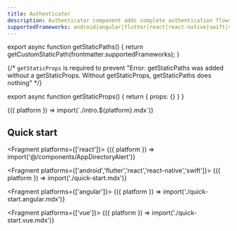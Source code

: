 ```yaml
---
title: Authenticator
description: Authenticator component adds complete authentication flows to your application with minimal boilerplate.
supportedFrameworks: android|angular|flutter|react|react-native|swift|vue
---
```




export async function getStaticPaths() {
  return getCustomStaticPath(frontmatter.supportedFrameworks);
}

{/*  `getStaticProps` is required to prevent "Error: getStaticPaths was added without a getStaticProps. Without getStaticProps, getStaticPaths does nothing" */}

export async function getStaticProps() {
  return { props: {} }
}

<DeveloperPreview />

<Fragment useCommonWebContent>
  {({ platform }) => import(`./intro.${platform}.mdx`)}
</Fragment>

## Quick start

<Fragment platforms={['react']}>
  {({ platform }) => import('@/components/AppDirectoryAlert')}
</Fragment>

<Fragment platforms={['android','flutter','react','react-native','swift']}>
  {({ platform }) => import('./quick-start.mdx')}
</Fragment>

<Fragment platforms={['angular']}>
  {({ platform }) => import('./quick-start.angular.mdx')}
</Fragment>

<Fragment platforms={['vue']}>
  {({ platform }) => import('./quick-start.vue.mdx')}
</Fragment>

<NextSteps />

